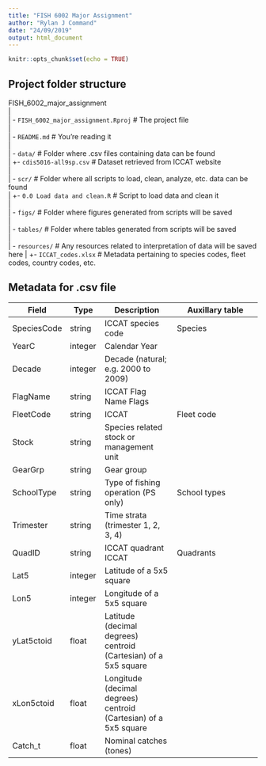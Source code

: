 ```yaml
---
title: "FISH 6002 Major Assignment"
author: "Rylan J Command"
date: "24/09/2019"
output: html_document
---
```


```r
knitr::opts_chunk$set(echo = TRUE)
```

## Project folder structure  
  
FISH_6002_major_assignment  
|  
| - `FISH_6002_major_assignment.Rproj`  # The project file  
|  
| - `README.md`  # You’re reading it  
|  
| - `data/`  # Folder where .csv files containing data can be found  
|      +- `cdis5016-all9sp.csv`  # Dataset retrieved from ICCAT website  
|  
| - `scr/`  # Folder where all scripts to load, clean, analyze, etc. data can be found  
|      +- `0.0 Load data and clean.R`  # Script to load data and clean it  
|  
| - `figs/` # Folder where figures generated from scripts will be saved  
|  
| - `tables/`  # Folder where tables generated from scripts will be saved  
|  
| - `resources/`  # Any resources related to interpretation of data will be saved here 
|      +- `ICCAT_codes.xlsx`  # Metadata pertaining to species codes, fleet codes, country codes, etc.

## Metadata for .csv file
Field | Type | Description | Auxillary table
------|------|-------------|----------------
SpeciesCode | string |ICCAT species code |Species
YearC | integer | Calendar Year |
Decade | integer | Decade (natural; e.g. 2000 to 2009) |
FlagName | string | ICCAT Flag Name Flags |
FleetCode | string | ICCAT | Fleet code | Fleets
Stock | string | Species related stock or management unit |
GearGrp | string | Gear group |
SchoolType | string | Type of fishing operation (PS only) | School types
Trimester | string | Time strata (trimester 1, 2, 3, 4) |
QuadID | string | ICCAT quadrant ICCAT | Quadrants
Lat5 | integer | Latitude of a 5x5 square | 
Lon5 | integer | Longitude of a 5x5 square |
yLat5ctoid | float | Latitude (decimal degrees) centroid (Cartesian) of a 5x5 square |
xLon5ctoid | float | Longitude (decimal degrees) centroid (Cartesian) of a 5x5 square
Catch_t | float | Nominal catches (tones) |